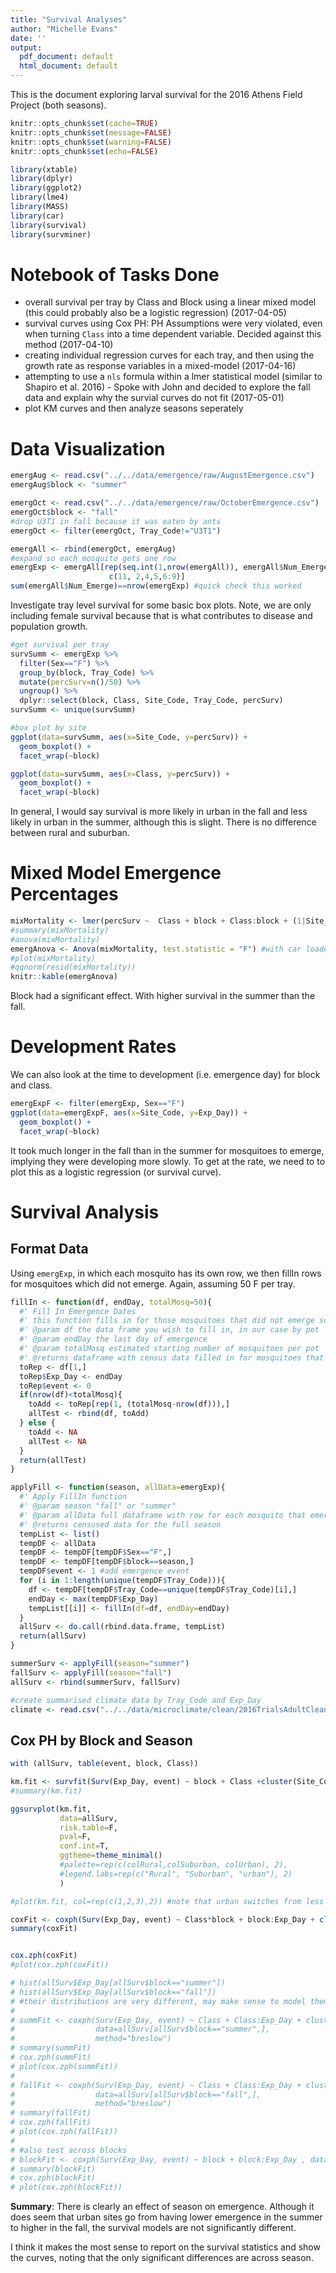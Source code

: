 ```yaml
---
title: "Survival Analyses"
author: "Michelle Evans"
date: ''
output:
  pdf_document: default
  html_document: default
---
```


This is the document exploring larval survival for the 2016 Athens Field Project (both seasons).

```r
knitr::opts_chunk$set(cache=TRUE)
knitr::opts_chunk$set(message=FALSE)
knitr::opts_chunk$set(warning=FALSE)
knitr::opts_chunk$set(echo=FALSE)
```

```r
library(xtable)
library(dplyr)
library(ggplot2)
library(lme4)
library(MASS)
library(car)
library(survival)
library(survminer)
```

# Notebook of Tasks Done

* overall survival per tray by Class and Block using a linear mixed model (this could probably also be a logistic regression) (2017-04-05)
* survival curves using Cox PH: PH Assumptions were very violated, even when turning `Class` into a time dependent variable. Decided against this method (2017-04-10)
* creating individual regression curves for each tray, and then using the growth rate as response variables in a mixed-model (2017-04-16)
* attempting to use a `nls` formula within a lmer statistical model (similar to Shapiro et al. 2016) - Spoke with John and decided to explore the fall data and explain why the survial curves do not fit (2017-05-01)
* plot KM curves and then analyze seasons seperately


# Data Visualization

```r
emergAug <- read.csv("../../data/emergence/raw/AugustEmergence.csv")
emergAug$block <- "summer"

emergOct <- read.csv("../../data/emergence/raw/OctoberEmergence.csv")
emergOct$block <- "fall"
#drop U3T1 in fall because it was eaten by ants
emergOct <- filter(emergOct, Tray_Code!="U3T1")

emergAll <- rbind(emergOct, emergAug)
#expand so each mosquito gets one row
emergExp <- emergAll[rep(seq.int(1,nrow(emergAll)), emergAll$Num_Emerge),
                      c(11, 2,4,5,6:9)]
sum(emergAll$Num_Emerge)==nrow(emergExp) #quick check this worked
```

Investigate tray level survival for some basic box plots. Note, we are only including female survival because that is what contributes to disease and population growth.

```r
#get survival per tray
survSumm <- emergExp %>%
  filter(Sex=="F") %>%
  group_by(block, Tray_Code) %>%
  mutate(percSurv=n()/50) %>%
  ungroup() %>%
  dplyr::select(block, Class, Site_Code, Tray_Code, percSurv)
survSumm <- unique(survSumm)

#box plot by site
ggplot(data=survSumm, aes(x=Site_Code, y=percSurv)) +
  geom_boxplot() +
  facet_wrap(~block)
```

```r
ggplot(data=survSumm, aes(x=Class, y=percSurv)) +
  geom_boxplot() +
  facet_wrap(~block)
```

In general, I would say survival is more likely in urban in the fall and less likely in urban in the summer, although this is slight. There is no difference between rural and suburban.

# Mixed Model Emergence Percentages

```r
mixMortality <- lmer(percSurv ~  Class + block + Class:block + (1|Site_Code), data=survSumm)
#summary(mixMortality)
#anova(mixMortality)
emergAnova <- Anova(mixMortality, test.statistic = "F") #with car loaded
#plot(mixMortality)
#qqnorm(resid(mixMortality))
knitr::kable(emergAnova)
```

Block had a significant effect. With higher survival in the summer than the fall.

# Development Rates

We can also look at the time to development (i.e. emergence day) for block and class.

```r
emergExpF <- filter(emergExp, Sex=="F")
ggplot(data=emergExpF, aes(x=Site_Code, y=Exp_Day)) +
  geom_boxplot() +
  facet_wrap(~block)
```

It took much longer in the fall than in the summer for mosquitoes to emerge, implying they were developing more slowly. To get at the rate, we need to to plot this as a logistic regression (or survival curve).

# Survival Analysis

## Format Data

Using `emergExp`, in which each mosquito has its own row, we then fillIn rows for mosquitoes which did not emerge. Again, assuming 50 F per tray.

```r
fillIn <- function(df, endDay, totalMosq=50){
  #' Fill In Emergence Dates
  #' this function fills in for those mosquitoes that did not emerge so we do not have data for, it gives them an observation/event of 0 on the last day we found a mosquito emerged
  #' @param df the data frame you wish to fill in, in our case by pot
  #' @param endDay the last day of emergence
  #' @param totalMosq estimated starting number of mosquitoes per pot
  #' @returns dataframe with census data filled in for mosquitoes that did not emerge
  toRep <- df[1,]
  toRep$Exp_Day <- endDay
  toRep$event <- 0
  if(nrow(df)<totalMosq){
    toAdd <- toRep[rep(1, (totalMosq-nrow(df))),]
    allTest <- rbind(df, toAdd)
  } else {
    toAdd <- NA
    allTest <- NA
  }
  return(allTest)
}
```


```r
applyFill <- function(season, allData=emergExp){
  #' Apply FillIn function
  #' @param season "fall" or "summer"
  #' @param allData full dataframe with row for each mosquito that emerged
  #' @returns censused data for the full season
  tempList <- list()
  tempDF <- allData
  tempDF <- tempDF[tempDF$Sex=="F",]
  tempDF <- tempDF[tempDF$block==season,]
  tempDF$event <- 1 #add emergence event
  for (i in 1:length(unique(tempDF$Tray_Code))){ 
    df <- tempDF[tempDF$Tray_Code==unique(tempDF$Tray_Code)[i],]
    endDay <- max(tempDF$Exp_Day)
    tempList[[i]] <- fillIn(df=df, endDay=endDay)
  }
  allSurv <- do.call(rbind.data.frame, tempList)
  return(allSurv)
}
```

```r
summerSurv <- applyFill(season="summer")
fallSurv <- applyFill(season="fall")
allSurv <- rbind(summerSurv, fallSurv)
```

```r
#create summarised climate data by Tray_Code and Exp_Day
climate <- read.csv("../../data/microclimate/clean/2016TrialsAdultCleaned.csv", stringsAsFactors = F)
```

## Cox PH by Block and Season

```r

with (allSurv, table(event, block, Class))

km.fit <- survfit(Surv(Exp_Day, event) ~ block + Class +cluster(Site_Code), data=allSurv, type="kaplan-meier", se.fit=T, conf.int=0.95)
#summary(km.fit)

ggsurvplot(km.fit, 
           data=allSurv, 
           risk.table=F, 
           pval=F, 
           conf.int=T, 
           ggtheme=theme_minimal()
           #palette=rep(c(colRural,colSuburban, colUrban), 2),
           #legend.labs=rep(c("Rural", "Suburban", "urban"), 2)
           )

#plot(km.fit, col=rep(c(1,2,3),2)) #note that urban switches from less emerging to more from summer to fall


```

```r

coxFit <- coxph(Surv(Exp_Day, event) ~ Class*block + block:Exp_Day + cluster(Site_Code), data=allSurv, method="breslow")
summary(coxFit)


cox.zph(coxFit)
#plot(cox.zph(coxFit))

# hist(allSurv$Exp_Day[allSurv$block=="summer"])
# hist(allSurv$Exp_Day[allSurv$block=="fall"])
# #their distributions are very different, may make sense to model them seperately
# 
# summFit <- coxph(Surv(Exp_Day, event) ~ Class + Class:Exp_Day + cluster(Site_Code), 
#                  data=allSurv[allSurv$block=="summer",], 
#                  method="breslow")
# summary(summFit)
# cox.zph(summFit)
# plot(cox.zph(summFit))
# 
# fallFit <- coxph(Surv(Exp_Day, event) ~ Class + Class:Exp_Day + cluster(Site_Code), 
#                  data=allSurv[allSurv$block=="fall",], 
#                  method="breslow")
# summary(fallFit)
# cox.zph(fallFit)
# plot(cox.zph(fallFit))
# 
# #also test across blocks
# blockFit <- coxph(Surv(Exp_Day, event) ~ block + block:Exp_Day , data=allSurv, method="breslow")
# summary(blockFit)
# cox.zph(blockFit)
# plot(cox.zph(blockFit))
```


**Summary**: There is clearly an effect of season on emergence. Although it does seem that urban sites go from having lower emergence in the summer to higher in the fall, the survival models are not significantly different.

I think it makes the most sense to report on the survival statistics and show the curves, noting that the only significant differences are across season.